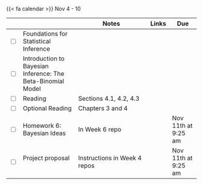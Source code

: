 {{< fa calendar >}} Nov 4 - 10


<table class="table-striped text-left table-bordered" align = "center">

  <thead>
    <th style="width:  3%"></th>
    <th style="width:  30%"></th>
    <th style="width:  40%">Notes</th>
    <th style="width:  8%">Links</th>
    <th style="width:  15%">Due</th>
  </thead>
  
   <tr>
    <td><input type="checkbox" /></td>
    <td> 	Foundations for Statistical Inference     &nbsp; &nbsp; </td>
    <td> </td>
    <td><a href="https://stats6-fa24.github.io/slides/week06/6a-inference-foundations.html" target ="_blank"> <i class="fas fa-laptop" aria-hidden="true"
            title="External Link to Slides" target = "_blank"></i></a> </td>
    <td></td>
  </tr>
  

  <tr>
    <td><input type="checkbox" /></td>
    <td> 	Introduction to Bayesian Inference: The Beta-Binomial Model     &nbsp; &nbsp; </td>
    <td> </td>
    <td><a href="https://stats6-fa24.github.io/slides/week06/6b-beta-binomial.html" target ="_blank"> <i class="fas fa-laptop" aria-hidden="true"
            title="External Link to Slides" target = "_blank"></i></a> </td>
    <td></td>
  </tr>
  

  
  <tr>
    <td><input type="checkbox" /></td>
    <td> Reading </td>
    <td>Sections 4.1, 4.2, 4.3</td>
    <td><a href="https://www.bayesrulesbook.com/chapter-4" target ="_blank"> <i class="fas fa-book" aria-hidden="true"
            title="External Link to the Book" target = "_blank"></i></a></td>
    <td></td>
  </tr>
  
  <tr>
    <td><input type="checkbox" /></td>
    <td> Optional Reading </td>
    <td>Chapters 3 and 4</td>
    <td><a href="https://www.bayesrulesbook.com/chapter-3" target ="_blank"> <i class="fas fa-book" aria-hidden="true"
            title="External Link to the Book" target = "_blank"></i></a></td>
    <td></td>
  </tr>
  
 <tr>
    <td><input type="checkbox" /></td>
    <td> Homework 6: Bayesian Ideas &nbsp; &nbsp; </td>
    <td>In Week 6 repo</td>
    <td><a href="https://github.com/stats6-fa24" target ="_blank"> <i class="fa-brands fa-github" aria-hidden="true"
            title="External Link to GitHub" target = "_blank"></i></a></td>
    <td>Nov 11th at 9:25 am</td>
  </tr>
  
   <tr>
    <td><input type="checkbox" /></td>
    <td> Project proposal&nbsp; &nbsp; </td>
    <td>Instructions in Week 4 repos</td>
    <td></td>
    <td>Nov 11th at 9:25 am</td>
  </tr>
    
        
</table>